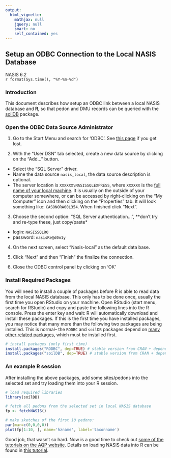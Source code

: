 ```yaml
---
output:
  html_vignette:
    mathjax: null
    jquery: null
    smart: no
    self_contained: yes
---
```


## Setup an ODBC Connection to the Local NASIS Database
NASIS 6.2
<br>`r format(Sys.time(), "%Y-%m-%d")`


### Introduction
This document describes how setup an ODBC link between a local NASIS database and **R**, so that pedon and DMU records can be queried with the [soilDB](http://ncss-tech.github.io/AQP/soilDB/soilDB-Intro.html) package.


### Open the ODBC Data Source Administrator
1. Go to the Start Menu and search for 'ODBC'. See [this page](http://msdn.microsoft.com/en-us/library/ms188691.aspx) if you get lost. 
 
2. With the "User DSN" tab selected, create a new data source by clicking on the "Add..." button. 
  + Select the "SQL Server" driver.
  + Name the data source `nasis_local`, the data source description is optional.
  + The server location is `XXXXXX\NASISSQLEXPRESS`, where `XXXXXX` is the [full name of your local machine](http://windows.microsoft.com/en-us/windows7/find-your-computer-name). It is usually on the outside of your computer somewhere, or can be accessed by right-clicking on the "My Computer" icon and then clicking on the "Properties" tab. It will look something like: `CASONORA00L354`. When finished click "Next".
  
3. Choose the second option: "SQL Server authentication...", **don't try and re-type these, just copy/paste*
  + login: `NASISSQLRO` 
  + password: `nasisRe@d0n1y`
  
4. On the next screen, select "Nasis-local" as the default data base.

5. Click "Next" and then "Finish" the finalize the connection.

6. Close the ODBC control panel by clicking on 'OK'


### Install Required Packages
You will need to install a couple of packages before R is able to read data from the local NASIS database. This only has to be done once, usually the first time you open RStudio on your machine. Open RStudio (start menu, search for RStudio) and copy and paste the following lines into the R console. Press the enter key and wait: R will automatically download and install these packages. If this is the first time you have installed packages, you may notice that many more than the following two packages are being installed. This is normal-- the `RODBC` and `soilDB` packages depend on [many other related packages](http://mran.revolutionanalytics.com/packagedata/graphs/soilDB.png), which must be installed first.

```r
# install packages (only first time)
install.packages("RODBC", dep=TRUE) # stable version from CRAN + dependencies
install.packages("soilDB", dep=TRUE) # stable version from CRAN + dependencies
```


### An example R session
After installing the above packages, add some sites/pedons into the selected set and try loading them into your R session.
```r
# load required libraries
library(soilDB)

# fetch all pedons from the selected set in local NASIS database
fp <- fetchNASIS()

# make sketches of the first 10 pedons:
par(mar=c(0,0,0,0))
plot(fp[1:10, ], name='hzname', label='taxonname')
```

Good job, that wasn't so hard. Now is a good time to check out [some of the tutorials on the AQP website](http://ncss-tech.github.io/AQP/). Details on loading NASIS data into R can be found in [this tutorial](http://ncss-tech.github.io/AQP/soilDB/fetchNASIS-mini-tutorial.html).








